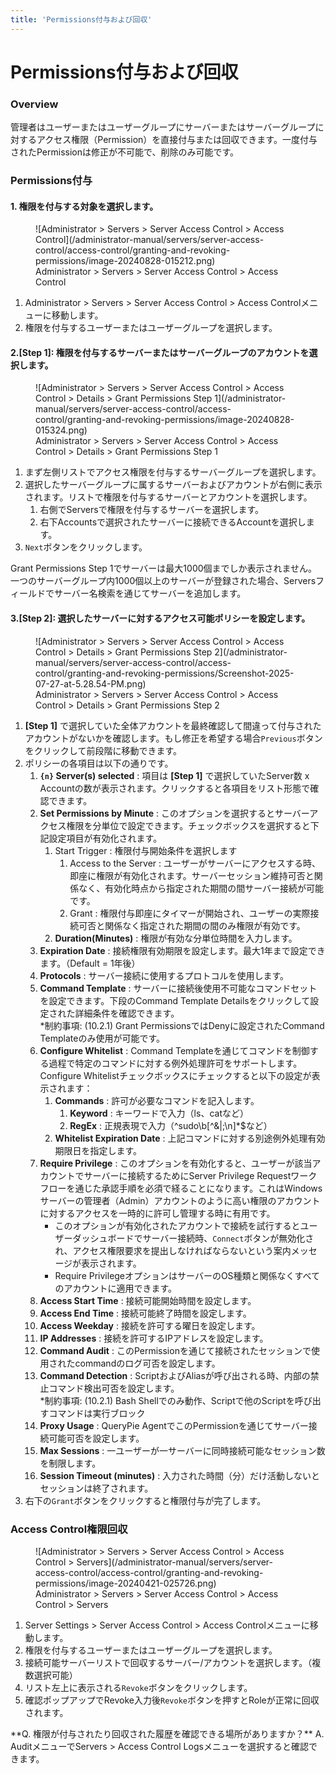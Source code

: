 ```yaml
---
title: 'Permissions付与および回収'
---
```



# Permissions付与および回収

### Overview

管理者はユーザーまたはユーザーグループにサーバーまたはサーバーグループに対するアクセス権限（Permission）を直接付与または回収できます。一度付与されたPermissionは修正が不可能で、削除のみ可能です。


### Permissions付与

#### 1. 権限を付与する対象を選択します。

<figure data-layout="center" data-align="center">
![Administrator &gt; Servers &gt; Server Access Control &gt; Access Control](/administrator-manual/servers/server-access-control/access-control/granting-and-revoking-permissions/image-20240828-015212.png)
<figcaption>
Administrator &gt; Servers &gt; Server Access Control &gt; Access Control
</figcaption>
</figure>

1. Administrator &gt; Servers &gt; Server Access Control &gt; Access Controlメニューに移動します。
2. 権限を付与するユーザーまたはユーザーグループを選択します。

#### 2.**[Step 1]**: 権限を付与するサーバーまたはサーバーグループのアカウントを選択します。

<figure data-layout="center" data-align="center">
![Administrator &gt; Servers &gt; Server Access Control &gt; Access Control &gt; Details &gt; Grant Permissions Step 1](/administrator-manual/servers/server-access-control/access-control/granting-and-revoking-permissions/image-20240828-015324.png)
<figcaption>
Administrator &gt; Servers &gt; Server Access Control &gt; Access Control &gt; Details &gt; Grant Permissions Step 1
</figcaption>
</figure>

1. まず左側リストでアクセス権限を付与するサーバーグループを選択します。
2. 選択したサーバーグループに属するサーバーおよびアカウントが右側に表示されます。リストで権限を付与するサーバーとアカウントを選択します。
    1. 右側でServersで権限を付与するサーバーを選択します。
    2. 右下Accountsで選択されたサーバーに接続できるAccountを選択します。
3. `Next`ボタンをクリックします。

<Callout type="info">
Grant Permissions Step 1でサーバーは最大1000個までしか表示されません。一つのサーバーグループ内1000個以上のサーバーが登録された場合、Serversフィールドでサーバー名検索を通じてサーバーを追加します。
</Callout>

#### 3.**[Step 2]**: 選択したサーバーに対するアクセス可能ポリシーを設定します。

<figure data-layout="center" data-align="center">
![Administrator &gt; Servers &gt; Server Access Control &gt; Access Control &gt; Details &gt; Grant Permissions Step 2](/administrator-manual/servers/server-access-control/access-control/granting-and-revoking-permissions/Screenshot-2025-07-27-at-5.28.54-PM.png)
<figcaption>
Administrator &gt; Servers &gt; Server Access Control &gt; Access Control &gt; Details &gt; Grant Permissions Step 2
</figcaption>
</figure>

1. **[Step 1]** で選択していた全体アカウントを最終確認して間違って付与されたアカウントがないかを確認します。もし修正を希望する場合`Previous`ボタンをクリックして前段階に移動できます。
2. ポリシーの各項目は以下の通りです。
    1.  **`{n}` Server(s) selected**  : 項目は **[Step 1]** で選択していたServer数 x Accountの数が表示されます。クリックすると各項目をリスト形態で確認できます。
    2.  **Set Permissions by Minute**  : このオプションを選択するとサーバーアクセス権限を分単位で設定できます。チェックボックスを選択すると下記設定項目が有効化されます。
        1. Start Trigger : 権限付与開始条件を選択します
            1. Access to the Server : ユーザーがサーバーにアクセスする時、即座に権限が有効化されます。サーバーセッション維持可否と関係なく、有効化時点から指定された期間の間サーバー接続が可能です。
            2. Grant : 権限付与即座にタイマーが開始され、ユーザーの実際接続可否と関係なく指定された期間の間のみ権限が有効です。
        2.  **Duration(Minutes)** : 権限が有効な分単位時間を入力します。
    3.  **Expiration Date**  : 接続権限有効期限を設定します。最大1年まで設定できます。（Default = 1年後）
    4.  **Protocols**  : サーバー接続に使用するプロトコルを使用します。
    5.  **Command Template**  : サーバーに接続後使用不可能なコマンドセットを設定できます。下段のCommand Template Detailsをクリックして設定された詳細条件を確認できます。<br/>*制約事項: (10.2.1) Grant PermissionsではDenyに設定されたCommand Templateのみ使用が可能です。
    6.  **Configure Whitelist**  : Command Templateを通じてコマンドを制御する過程で特定のコマンドに対する例外処理許可をサポートします。Configure Whitelistチェックボックスにチェックすると以下の設定が表示されます：
        1.  **Commands**  : 許可が必要なコマンドを記入します。
            1.  **Keyword**  : キーワードで入力（ls、catなど）
            2.  **RegEx**  : 正規表現で入力（^sudo\b[^&|;\n]*$など）
        2.  **Whitelist Expiration Date**  : 上記コマンドに対する別途例外処理有効期限日を指定します。
    7.  **Require Privilege** : このオプションを有効化すると、ユーザーが該当アカウントでサーバーに接続するためにServer Privilege Requestワークフローを通じた承認手順を必須で経ることになります。これはWindowsサーバーの管理者（Admin）アカウントのように高い権限のアカウントに対するアクセスを一時的に許可し管理する時に有用です。
        * このオプションが有効化されたアカウントで接続を試行するとユーザーダッシュボードでサーバー接続時、`Connect`ボタンが無効化され、アクセス権限要求を提出しなければならないという案内メッセージが表示されます。
        * Require PrivilegeオプションはサーバーのOS種類と関係なくすべてのアカウントに適用できます。
    8.  **Access Start Time**  : 接続可能開始時間を設定します。
    9.  **Access End Time**  : 接続可能終了時間を設定します。
    10.  **Access Weekday**  : 接続を許可する曜日を設定します。
    11.  **IP Addresses**  : 接続を許可するIPアドレスを設定します。
    12.  **Command Audit**  : このPermissionを通じて接続されたセッションで使用されたcommandのログ可否を設定します。
    13.  **Command Detection**  : ScriptおよびAliasが呼び出される時、内部の禁止コマンド検出可否を設定します。<br/>*制約事項: (10.2.1) Bash Shellでのみ動作、Scriptで他のScriptを呼び出すコマンドは実行ブロック
    14.  **Proxy Usage**  : QueryPie AgentでこのPermissionを通じてサーバー接続可能可否を設定します。
    15.  **Max Sessions**  : 一ユーザーが一サーバーに同時接続可能なセッション数を制限します。
    16.  **Session Timeout (minutes)**  : 入力された時間（分）だけ活動しないとセッションは終了されます。
3.  右下の`Grant`ボタンをクリックすると権限付与が完了します。


### Access Control権限回収

<figure data-layout="center" data-align="center">
![Administrator &gt; Servers &gt; Server Access Control &gt; Access Control &gt; Servers](/administrator-manual/servers/server-access-control/access-control/granting-and-revoking-permissions/image-20240421-025726.png)
<figcaption>
Administrator &gt; Servers &gt; Server Access Control &gt; Access Control &gt; Servers
</figcaption>
</figure>

1. Server Settings &gt; Server Access Control &gt; Access Controlメニューに移動します。
2. 権限を付与するユーザーまたはユーザーグループを選択します。
3. 接続可能サーバーリストで回収するサーバー/アカウントを選択します。（複数選択可能）
4. リスト左上に表示される`Revoke`ボタンをクリックします。
5. 確認ポップアップでRevoke入力後`Revoke`ボタンを押すとRoleが正常に回収されます。

<Callout type="info">
**Q. 権限が付与されたり回収された履歴を確認できる場所がありますか？**
A. AuditメニューでServers &gt; Access Control Logsメニューを選択すると確認できます。
</Callout>

